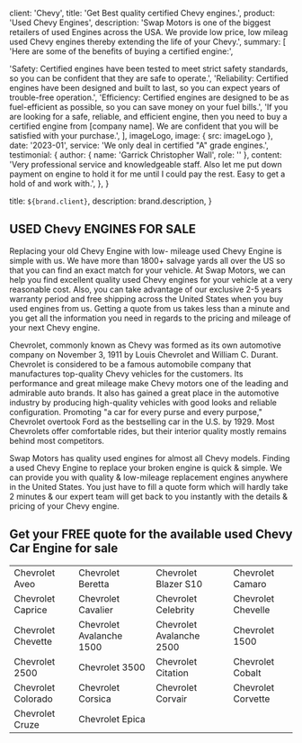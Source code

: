 
  client: 'Chevy',
  title: 'Get Best quality certified Chevy engines.',
  product: 'Used Chevy Engines',
  description:
    'Swap Motors is one of the biggest retailers of used Engines across the USA. We provide low price, low mileag used Chevy engines thereby extending the life of your Chevy.',
  summary: [
    'Here are some of the benefits of buying a certified engine:',

'Safety: Certified engines have been tested to meet strict safety standards, so you can be confident that they are safe to operate.',
'Reliability: Certified engines have been designed and built to last, so you can expect years of trouble-free operation.',
'Efficiency: Certified engines are designed to be as fuel-efficient as possible, so you can save money on your fuel bills.',
'If you are looking for a safe, reliable, and efficient engine, then you need to buy a certified engine from [company name]. We are confident that you will be satisfied with your purchase.',
],
imageLogo,
image: { src: imageLogo },
date: '2023-01',
service: 'We only deal in certified "A" grade engines.',
testimonial: {
author: { name: 'Garrick Christopher Wall', role: '' },
content:
'Very professional service and knowledgeable staff. Also let me put down payment on engine to hold it for me until I could pay the rest. Easy to get a hold of and work with.',
},
}

  title: `${brand.client}`,
  description: brand.description,
}

## USED Chevy ENGINES FOR SALE

Replacing your old Chevy Engine with low- mileage used Chevy Engine is simple with us. We have more than 1800+ salvage yards all over the US so that you can find an exact match for your vehicle. At Swap Motors, we can help you find excellent quality used Chevy engines for your vehicle at a very reasonable cost. Also, you can take advantage of our exclusive 2-5 years warranty period and free shipping across the United States when you buy used engines from us. Getting a quote from us takes less than a minute and you get all the information you need in regards to the pricing and mileage of your next Chevy engine.

Chevrolet, commonly known as Chevy was formed as its own automotive company on November 3, 1911 by Louis Chevrolet and William C. Durant. Chevrolet is considered to be a famous automobile company that manufactures top-quality Chevy vehicles for the customers. Its performance and great mileage make Chevy motors one of the leading and admirable auto brands. It also has gained a great place in the automotive industry by producing high-quality vehicles with good looks and reliable configuration. Promoting "a car for every purse and every purpose," Chevrolet overtook Ford as the bestselling car in the U.S. by 1929. Most Chevrolets offer comfortable rides, but their interior quality mostly remains behind most competitors.

Swap Motors has quality used engines for almost all Chevy models. Finding a used Chevy Engine to replace your broken engine is quick & simple. We can provide you with quality & low-mileage replacement engines anywhere in the United States. You just have to fill a quote form which will hardly take 2 minutes & our expert team will get back to you instantly with the details & pricing of your Chevy engine.

## Get your FREE quote for the available used Chevy Car Engine for sale

|                    |                          |                          |                    |
| ------------------ | ------------------------ | ------------------------ | ------------------ |
| Chevrolet Aveo     | Chevrolet Beretta        | Chevrolet Blazer S10     | Chevrolet Camaro   |
| Chevrolet Caprice  | Chevrolet Cavalier       | Chevrolet Celebrity      | Chevrolet Chevelle |
| Chevrolet Chevette | Chevrolet Avalanche 1500 | Chevrolet Avalanche 2500 | Chevrolet 1500     |
| Chevrolet 2500     | Chevrolet 3500           | Chevrolet Citation       | Chevrolet Cobalt   |
| Chevrolet Colorado | Chevrolet Corsica        | Chevrolet Corvair        | Chevrolet Corvette |
| Chevrolet Cruze    | Chevrolet Epica          |                          |                    |
